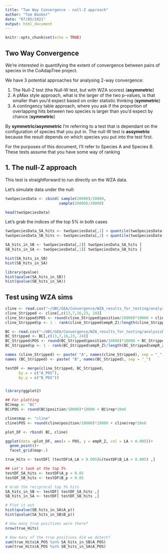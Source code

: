 ```yaml
---
title: "Two Way Convergence - null-Z approach"
author: "Tom Booker"
date: "07/05/2021"
output: html_document
---
```


```r
knitr::opts_chunk$set(echo = TRUE)
```

## Two Way Convergence

We're interested in quantifying the extent of convergence between pairs of species in the CoAdapTree project. 

We have 3 potential approaches for analysing 2-way convergence:

1. The Null-Z test (the Null-W test, but with WZA scores) (**asymmetric**)
2. A pMax style approach, what is the larger of the two p-values, is that smaller than you’d expect based on order statistic thinking (**symmetric**)
3. A contingency table approach, where you ask if the proportion of overlapping hits between two species is larger than you’d expect by chance (**symmetric**)


By **symmetric/asymmetric** I'm referring to a test that is dependant on the configuration of species that you put in. The null-W test is **assymetric** because the result depends on which species you put into the test first. 

For the purposes of this document, I'll refer to Species A and Species B. These tests assume that you have some way of ranking 

## 1. The null-Z approach

This test is straightforward to run directly on the WZA data.

Let's simulate data under the null:

```r

twoSpeciesData <- cbind( sample(20000)/20000,
                        sample(20000)/20000)

head(twoSpeciesData)
```
Let's grab the indices of the top 5% in both cases


```r

twoSpeciesData_SA_hits <- twoSpeciesData[,1] < quantile(twoSpeciesData[,1],0.05)
twoSpeciesData_SB_hits <- twoSpeciesData[,2] < quantile(twoSpeciesData[,2],0.05)

SA_hits_in_SB <- twoSpeciesData[,2][ twoSpeciesData_SA_hits ]
SB_hits_in_SA <- twoSpeciesData[,1][ twoSpeciesData_SB_hits ]

hist(SA_hits_in_SB)
hist(SB_hits_in_SA)

library(qvalue)
hist(qvalue(SA_hits_in_SB))
hist(qvalue(SB_hits_in_SA))
```

## Test using WZA sims

```R

cline <- read.csv("~/UBC/GEA/Convergence/WZA_results_for_testing/analysisFiles_s0.003/cline_sampled.WZA.csv")
cline_Stripped <- cline[,c(13,7,16,23, 24)]
cline_Stripped$POS <- round(cline_Stripped$position/10000)*10000 + cline_Stripped$rep*20e6
cline_Stripped$p <- 1 - rank(cline_Stripped$empR_Z)/length(cline_Stripped$empR_Z) 

BC <- read.csv("~/UBC/GEA/Convergence/WZA_results_for_testing/analysisFiles_s0.003/BC_Map_sampled.WZA.csv")
BC_Stripped <- BC[,c(13,7,16,23, 24)]
BC_Stripped$POS <- round(BC_Stripped$position/10000)*10000 + BC_Stripped$rep*20e6
BC_Stripped$p <- 1 - rank(BC_Stripped$empR_Z)/length(BC_Stripped$empR_Z) 

names (cline_Stripped) <- paste( "A", names(cline_Stripped), sep = "_")
names (BC_Stripped) <- paste( "B", names(BC_Stripped), sep = "_")

testDF <- merge(cline_Stripped, BC_Stripped,
      by.x = c("A_POS"),
      by.y = c("B_POS"))


library(ggplot2)

## For plotting
BC$map <- "BC"
BC$POS <- round(BC$position/10000)*10000 + BC$rep*20e6

cline$map <- "cline"
cline$POS <- round(cline$position/10000)*10000 + cline$rep*20e6

plot_DF <- rbind( BC, cline)

ggplot(data =plot_DF, aes(x = POS, y = empR_Z, col = LA > 0.005))+
  geom_point()+
  facet_grid(map~.)

true_Hits <- testDF[ (testDF$A_LA > 0.005)&(testDF$B_LA > 0.005) ,]

## Let's look at the top 5%
testDF_SA_hits <- testDF$A_p < 0.05
testDF_SB_hits <- testDF$B_p < 0.05

# Grab the reciprocal top 5% hits
SA_hits_in_SB <- testDF[ testDF_SA_hits ,]
SB_hits_in_SA <- testDF[ testDF_SB_hits ,]

# Plot it out
hist(qvalue(SB_hits_in_SA$A_p))
hist(qvalue(SA_hits_in_SB$B_p))

# How many true positives were there?
nrow(true_Hits)

# How many of the true positives did we detect?
sum(true_Hits$A_POS %in% SA_hits_in_SB$A_POS)
sum(true_Hits$A_POS %in% SB_hits_in_SA$A_POS)

```


